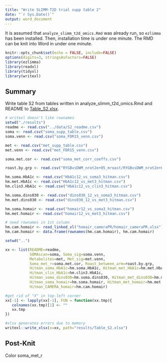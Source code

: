 ```yaml
---
title: "Write SLIMM-T2D trial supp table 2"
date: "`r Sys.Date()`"
output: word_document
---
```


It is assumed that `analyze_slimm_t2d_omics.Rmd` was already run, so `ezlimma` has been installed. Then, installation time is under one minute. The RMD can be knit into Word in under one minute.

```r
knitr::opts_chunk$set(echo = FALSE, include=FALSE)
options(digits=3, stringsAsFactors=FALSE)
library(ezlimma)
library(readxl)
library(tidyxl)
library(writexl)
```

## Summary
Write table S2 from tables written in analyze_slimm_t2d_omics.Rmd and README to [Table_S2.xlsx](./results/Table_S2.xlsx).

```r
# writexl doesn't like rownames
setwd("./results")
readme <- read.csv("../data/S2_readme.csv")
soma <- read.csv("soma_supp_table.csv")
soma.venn <- read.csv("soma_FDR15_venn.csv")

met <- read.csv("met_supp_table.csv")
met.venn <- read.csv("met_FDR15_venn.csv")

soma.met.cor <- read.csv("soma_met_corr_coeffs.csv")

roast.by.grp <- read.csv("RYGBvsDWM_nrot2e+05_mroast/RYGBvsDWM_nrot2e+05_mroast.csv")

hm.soma.HbA1c <- read.csv("HbA1c12_vs_soma3_hitman.csv")
hm.met.HbA1c <- read.csv("HbA1c12_vs_met3_hitman.csv")
hm.clin3.HbA1c <- read.csv("HbA1c12_vs_clin3_hitman.csv")

hm.soma.dins030 <- read.csv("dins030_12_vs_soma3_hitman.csv")
hm.met.dins030 <- read.csv("dins030_12_vs_met3_hitman.csv")

hm.soma.homair <- read.csv("homair12_vs_soma3_hitman.csv")
hm.met.homair <- read.csv("homair12_vs_met3_hitman.csv")

# need rownames in 1st column
hm.cam.homair <- read_linked_xl("homair_cameraPR/homair_cameraPR.xlsx")
hm.cam.homair <- data.frame(rownames(hm.cam.homair), hm.cam.homair)

setwd("..")
```

```r
xx <- list(README=readme, 
           SOMAscan=soma, Soma_sig=soma.venn,
           Metabolites=met, Met_sig=met.venn,
           Soma_met_r=soma.met.cor, Roast_between_arm=roast.by.grp,
           Hitman_soma_HbA1c=hm.soma.HbA1c, Hitman_met_HbA1c=hm.met.HbA1c, 
           Hitman_clin_HbA1c=hm.clin3.HbA1c, 
           Hitman_soma_dins030=hm.soma.dins030, Hitman_met_dins030=hm.met.dins030, 
           Hitman_soma_homair=hm.soma.homair, Hitman_met_homair=hm.met.homair,
           Hitman_CAMERA_homair=hm.cam.homair)

#get rid of "X" in top-left corner
xx[-1] <- lapply(xx[-1], FUN = function(xx.tmp){
   colnames(xx.tmp)[1] <- ""
   xx.tmp
})
```

```r
#xlsx generates errors due to memory
writexl::write_xlsx(x=xx, path="results/Table_S2.xlsx")
```

## Post-Knit
Color soma_met_r